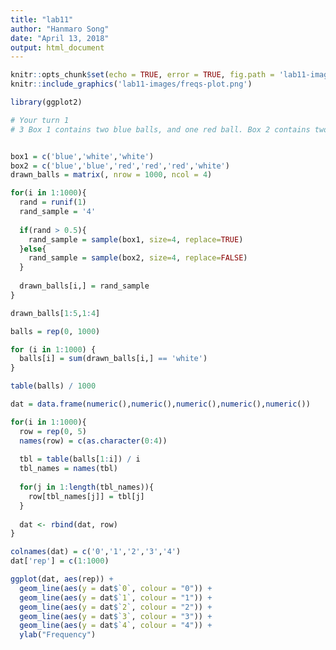 ```yaml
---
title: "lab11"
author: "Hanmaro Song"
date: "April 13, 2018"
output: html_document
---
```


```r
knitr::opts_chunk$set(echo = TRUE, error = TRUE, fig.path = 'lab11-images/')
knitr::include_graphics('lab11-images/freqs-plot.png')
```


```r
library(ggplot2)

```





```r

# Your turn 1
# 3 Box 1 contains two blue balls, and one red ball. Box 2 contains two blue balls, three red balls, and one white ball.


box1 = c('blue','white','white')
box2 = c('blue','blue','red','red','red','white')
drawn_balls = matrix(, nrow = 1000, ncol = 4)

for(i in 1:1000){
  rand = runif(1)
  rand_sample = '4'
  
  if(rand > 0.5){
    rand_sample = sample(box1, size=4, replace=TRUE)
  }else{
    rand_sample = sample(box2, size=4, replace=FALSE)
  }
  
  drawn_balls[i,] = rand_sample
}

drawn_balls[1:5,1:4]

```



```r
balls = rep(0, 1000)

for (i in 1:1000) {
  balls[i] = sum(drawn_balls[i,] == 'white')
}

table(balls) / 1000

dat = data.frame(numeric(),numeric(),numeric(),numeric(),numeric())

for(i in 1:1000){
  row = rep(0, 5)
  names(row) = c(as.character(0:4))
  
  tbl = table(balls[1:i]) / i
  tbl_names = names(tbl)
  
  for(j in 1:length(tbl_names)){
    row[tbl_names[j]] = tbl[j]
  }
  
  dat <- rbind(dat, row)
}

colnames(dat) = c('0','1','2','3','4')
dat['rep'] = c(1:1000)

ggplot(dat, aes(rep)) +
  geom_line(aes(y = dat$`0`, colour = "0")) + 
  geom_line(aes(y = dat$`1`, colour = "1")) +
  geom_line(aes(y = dat$`2`, colour = "2")) + 
  geom_line(aes(y = dat$`3`, colour = "3")) + 
  geom_line(aes(y = dat$`4`, colour = "4")) +
  ylab("Frequency")

```






